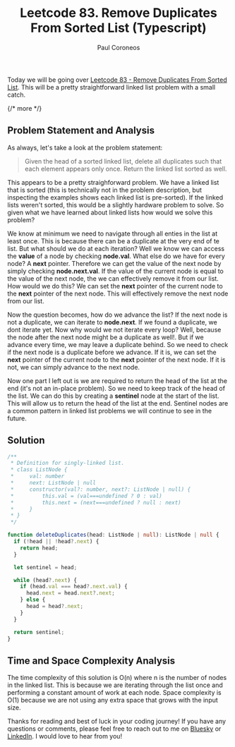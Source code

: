 ﻿---
title: "Leetcode 83. Remove Duplicates From Sorted List (Typescript)"
description: "Solution to Leetcode 83 - Remove Duplicates From Sorted List (Typescript)"
pubDate: 2025-05-21
author: "Paul Coroneos"
tags: ["leetcode", "algorithms", "typescript", "linked list"]
---

Today we will be going over [Leetcode 83 - Remove Duplicates From Sorted List](https://leetcode.com/problems/remove-duplicates-from-sorted-list/). This will be a pretty straightforward linked list problem with a small catch.

{/* more */}

## Problem Statement and Analysis

As always, let's take a look at the problem statement:

> Given the head of a sorted linked list, delete all duplicates such that each element appears only once. Return the linked list sorted as well.

This appears to be a pretty straighforward problem. We have a linked list that is sorted (this is technically not in the problem description, but inspecting the examples shows each linked list is pre-sorted). If the linked lists weren't sorted, this would be a slightly hardware problem to solve. So given what we have learned about linked lists how would we solve this problem?

We know at minimum we need to navigate through all enties in the list at least once. This is because there can be a duplicate at the very end of te list. But what should we do at each iteration? Well we know we can access the **value** of a node by checking **node.val**. What else do we have for every node? A **next** pointer. Therefore we can get the value of the next node by simply checking **node.next.val**. If the value of the current node is equal to the value of the next node, the we can effectively remove it from our list. How would we do this? We can set the **next** pointer of the current node to the **next** pointer of the next node. This will effectively remove the next node from our list.

Now the question becomes, how do we advance the list? If the next node is not a duplicate, we can iterate to **node.next**. If we found a duplicate, we dont iterate yet. Now why would we not iterate every loop? Well, because the node after the next node might be a duplicate as well!. But if we advance every time, we may leave a duplicate behind. So we need to check if the next node is a duplicate before we advance. If it is, we can set the **next** pointer of the current node to the **next** pointer of the next node. If it is not, we can simply advance to the next node.

Now one part I left out is we are required to return the head of the list at the end (it's not an in-place problem). So we need to keep track of the head of the list. We can do this by creating a **sentinel** node at the start of the list. This will allow us to return the head of the list at the end. Sentinel nodes are a common pattern in linked list problems we will continue to see in the future.

## Solution

```typescript
/**
 * Definition for singly-linked list.
 * class ListNode {
 *     val: number
 *     next: ListNode | null
 *     constructor(val?: number, next?: ListNode | null) {
 *         this.val = (val===undefined ? 0 : val)
 *         this.next = (next===undefined ? null : next)
 *     }
 * }
 */

function deleteDuplicates(head: ListNode | null): ListNode | null {
  if (!head || !head?.next) {
    return head;
  }

  let sentinel = head;

  while (head?.next) {
    if (head.val === head?.next.val) {
      head.next = head.next?.next;
    } else {
      head = head?.next;
    }
  }

  return sentinel;
}
```

## Time and Space Complexity Analysis

The time complexity of this solution is O(n) where n is the number of nodes in the linked list. This is because we are iterating through the list once and performing a constant amount of work at each node. Space complexity is O(1) because we are not using any extra space that grows with the input size.

Thanks for reading and best of luck in your coding journey! If you have any questions or comments, please feel free to reach out to me on [Bluesky](https://bsky.app/profile/pacman326.bsky.social) or [LinkedIn](https://www.linkedin.com/in/paulacoroneos/). I would love to hear from you!

